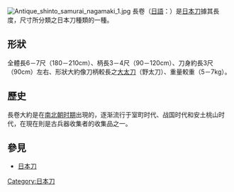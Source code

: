 {{lead section|time=2019-07-22T14:06:44+00:00}}
{{Unreferenced |time=2011-12-02T01:20:21+00:00 }}
[[File:Antique_shinto_samurai_nagamaki_1.jpg|thumb]]
長卷（[[日語|日語]]：{{lang|ja|長巻}}）是[[日本刀|日本刀]]據其長度，尺寸所分類之日本刀種類的一種。

== 形狀 ==
全體長6－7尺（180－210cm）、柄長3－4尺（90－120cm）、刀身約長3尺（90cm）左右、形狀大約像刀柄較長之[[大太刀|大太刀]]（野太刀）、重量較重（5－7kg）。

== 歷史 ==
長卷大約是在[[南北朝时期|南北朝时期]]出現的，逐渐流行于室町时代、战国时代和安土桃山时代，在現在則是古兵器收集者的收集品之一。

== 參見 ==
* [[日本刀|日本刀]]

{{japan-stub}}
{{長柄武器}}
[[Category:日本刀|Category:日本刀]]
